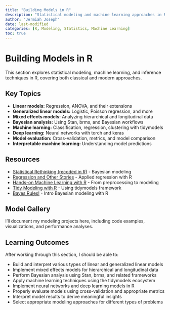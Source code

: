 ```yaml
---
title: "Building Models in R"
description: "Statistical modeling and machine learning approaches in R"
author: "Jermiah Joseph"
date: last-modified
categories: [R, Modeling, Statistics, Machine Learning]
toc: true
---
```


# Building Models in R

This section explores statistical modeling, machine learning, and inference 
techniques in R, covering both classical and modern approaches.

## Key Topics

- **Linear models:** Regression, ANOVA, and their extensions
- **Generalized linear models:** Logistic, Poisson regression, and more
- **Mixed effects models:** Analyzing hierarchical and longitudinal data
- **Bayesian analysis:** Using Stan, brms, and Bayesian workflows
- **Machine learning:** Classification, regression, clustering with tidymodels
- **Deep learning:** Neural networks with torch and keras
- **Model evaluation:** Cross-validation, metrics, and model comparison
- **Interpretable machine learning:** Understanding model predictions

## Resources

- [Statistical Rethinking (recoded in R)](https://bookdown.org/ajkurz/Statistical_Rethinking_recoded/) - 
  Bayesian modeling
- [Regression and Other Stories](https://avehtari.github.io/ROS-Examples/) - 
  Applied regression with R
- [Hands-on Machine Learning with R](https://bradleyboehmke.github.io/HOML/) - 
  From preprocessing to modeling
- [Tidy Modeling with R](https://www.tmwr.org/) - Using tidymodels framework
- [Bayes Rules!](https://www.bayesrulesbook.com/) - Intro Bayesian modeling with R

## Model Gallery

I'll document my modeling projects here, including code examples, visualizations, 
and performance analyses.

## Learning Outcomes

After working through this section, I should be able to:

- Build and interpret various types of linear and generalized linear models
- Implement mixed effects models for hierarchical and longitudinal data
- Perform Bayesian analysis using Stan, brms, and related frameworks
- Apply machine learning techniques using the tidymodels ecosystem
- Implement neural networks and deep learning models in R
- Properly evaluate models using cross-validation and appropriate metrics
- Interpret model results to derive meaningful insights
- Select appropriate modeling approaches for different types of problems